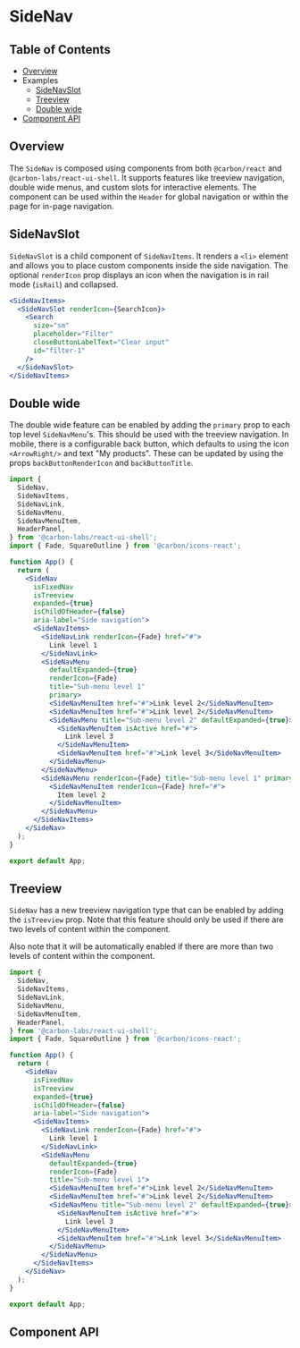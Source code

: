 
<Meta isTemplate />

# SideNav

## Table of Contents

- [Overview](#overview)
- Examples
  - [SideNavSlot](#sidenavslot)
  - [Treeview](#treeview)
  - [Double wide](#double-wide)
- [Component API](#component-api)

## Overview

The `SideNav` is composed using components from both `@carbon/react` and
`@carbon-labs/react-ui-shell`. It supports features like treeview navigation,
double wide menus, and custom slots for interactive elements. The component can
be used within the `Header` for global navigation or within the page for in-page
navigation.

## SideNavSlot

`SideNavSlot` is a child component of `SideNavItems`. It renders a `<li>`
element and allows you to place custom components inside the side navigation.
The optional `renderIcon` prop displays an icon when the navigation is in rail
mode (`isRail`) and collapsed.

```jsx
<SideNavItems>
  <SideNavSlot renderIcon={SearchIcon}>
    <Search
      size="sm"
      placeholder="Filter"
      closeButtonLabelText="Clear input"
      id="filter-1"
    />
  </SideNavSlot>
</SideNavItems>
```

## Double wide

The double wide feature can be enabled by adding the `primary` prop to each top
level `SideNavMenu`'s. This should be used with the treeview navigation. In
mobile, there is a configurable back button, which defaults to using the icon
`<ArrowRight/>` and text "My products". These can be updated by using the props
`backButtonRenderIcon` and `backButtonTitle`.

```jsx
import {
  SideNav,
  SideNavItems,
  SideNavLink,
  SideNavMenu,
  SideNavMenuItem,
  HeaderPanel,
} from '@carbon-labs/react-ui-shell';
import { Fade, SquareOutline } from '@carbon/icons-react';

function App() {
  return (
    <SideNav
      isFixedNav
      isTreeview
      expanded={true}
      isChildOfHeader={false}
      aria-label="Side navigation">
      <SideNavItems>
        <SideNavLink renderIcon={Fade} href="#">
          Link level 1
        </SideNavLink>
        <SideNavMenu
          defaultExpanded={true}
          renderIcon={Fade}
          title="Sub-menu level 1"
          primary>
          <SideNavMenuItem href="#">Link level 2</SideNavMenuItem>
          <SideNavMenuItem href="#">Link level 2</SideNavMenuItem>
          <SideNavMenu title="Sub-menu level 2" defaultExpanded={true}>
            <SideNavMenuItem isActive href="#">
              Link level 3
            </SideNavMenuItem>
            <SideNavMenuItem href="#">Link level 3</SideNavMenuItem>
          </SideNavMenu>
        </SideNavMenu>
        <SideNavMenu renderIcon={Fade} title="Sub-menu level 1" primary>
          <SideNavMenuItem renderIcon={Fade} href="#">
            Item level 2
          </SideNavMenuItem>
        </SideNavMenu>
      </SideNavItems>
    </SideNav>
  );
}

export default App;
```

## Treeview

`SideNav` has a new treeview navigation type that can be enabled by adding the
`isTreeview` prop. Note that this feature should only be used if there are two
levels of content within the component.

Also note that it will be automatically enabled if there are more than two
levels of content within the component.

```jsx
import {
  SideNav,
  SideNavItems,
  SideNavLink,
  SideNavMenu,
  SideNavMenuItem,
  HeaderPanel,
} from '@carbon-labs/react-ui-shell';
import { Fade, SquareOutline } from '@carbon/icons-react';

function App() {
  return (
    <SideNav
      isFixedNav
      isTreeview
      expanded={true}
      isChildOfHeader={false}
      aria-label="Side navigation">
      <SideNavItems>
        <SideNavLink renderIcon={Fade} href="#">
          Link level 1
        </SideNavLink>
        <SideNavMenu
          defaultExpanded={true}
          renderIcon={Fade}
          title="Sub-menu level 1">
          <SideNavMenuItem href="#">Link level 2</SideNavMenuItem>
          <SideNavMenuItem href="#">Link level 2</SideNavMenuItem>
          <SideNavMenu title="Sub-menu level 2" defaultExpanded={true}>
            <SideNavMenuItem isActive href="#">
              Link level 3
            </SideNavMenuItem>
            <SideNavMenuItem href="#">Link level 3</SideNavMenuItem>
          </SideNavMenu>
        </SideNavMenu>
      </SideNavItems>
    </SideNav>
  );
}

export default App;
```

## Component API

<ArgTypes />
